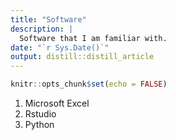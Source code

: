 ```yaml
---
title: "Software"
description: |
  Software that I am familiar with.
date: "`r Sys.Date()`"
output: distill::distill_article
---
```


```r
knitr::opts_chunk$set(echo = FALSE)
```

1. Microsoft Excel
2. Rstudio
3. Python 





